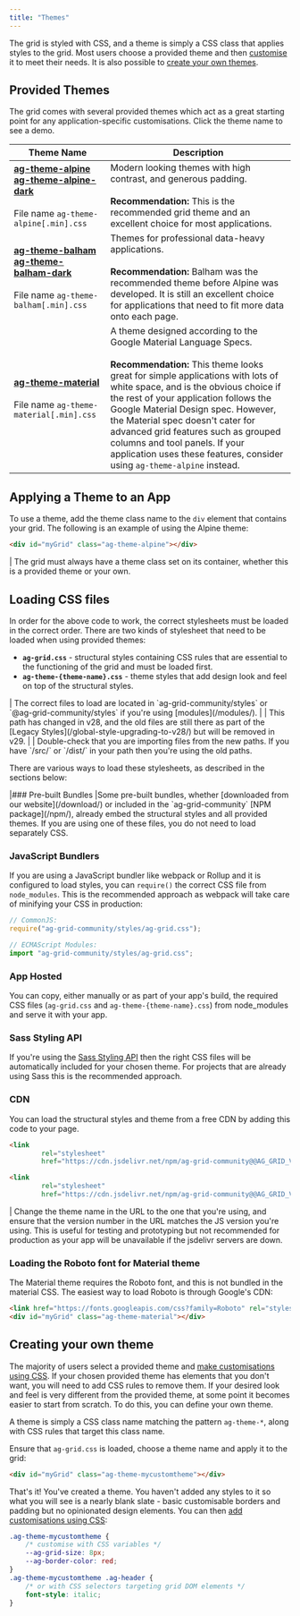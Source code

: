 ```yaml
---
title: "Themes"
---
```


The grid is styled with CSS, and a theme is simply a CSS class that applies styles to the grid. Most users choose a provided theme and then [customise](/global-style-customisation/) it to meet their needs. It is also possible to [create your own themes](#creating-your-own-theme).

## Provided Themes

The grid comes with several provided themes which act as a great starting point for any application-specific customisations. Click the theme name to see a demo.

| Theme Name | Description |
|------------|-------------|
|[**ag-theme-alpine**](../../example?theme=ag-theme-alpine)<br/>[**ag-theme-alpine-dark**](../../example?theme=ag-theme-alpine-dark)<br/><br/>File name `ag-theme-alpine[.min].css` | Modern looking themes with high contrast, and generous padding. <br/><br/>**Recommendation:** This is the recommended grid theme and an excellent choice for most applications. |
|[**ag-theme-balham**](../../example?theme=ag-theme-balham)<br/>[**ag-theme-balham-dark**](../../example?theme=ag-theme-balham-dark)<br/><br/>File name `ag-theme-balham[.min].css` | Themes for professional data-heavy applications.<br/><br/>**Recommendation:** Balham was the recommended theme before Alpine was developed. It is still an excellent choice for applications that need to fit more data onto each page. |
|[**ag-theme-material**](../../example?theme=ag-theme-material)<br/><br/>File name `ag-theme-material[.min].css` | A theme designed according to the Google Material Language Specs.<br/><br/>**Recommendation:** This theme looks great for simple applications with lots of white space, and is the obvious choice if the rest of your application follows the Google Material Design spec. However, the Material spec doesn't cater for advanced grid features such as grouped columns and tool panels. If your application uses these features, consider using `ag-theme-alpine` instead. |

## Applying a Theme to an App

To use a theme, add the theme class name to the `div` element that contains your grid. The following is an example of using the Alpine theme:

```html
<div id="myGrid" class="ag-theme-alpine"></div>
```

<warning>
| The grid must always have a theme class set on its container, whether this is a provided theme or your own.
</warning>

## Loading CSS files

In order for the above code to work, the correct stylesheets must be loaded in the correct order. There are two kinds of stylesheet that need to be loaded when using provided themes:

- **`ag-grid.css`** - structural styles containing CSS rules that are essential to the functioning of the grid and must be loaded first.
- **`ag-theme-{theme-name}.css`** - theme styles that add design look and feel on top of the structural styles.

<note>
| The correct files to load are located in `ag-grid-community/styles` or `@ag-grid-community/styles` if you're using [modules](/modules/).
|
| This path has changed in v28, and the old files are still there as part of the [Legacy Styles](/global-style-upgrading-to-v28/) but will be removed in v29.
|
| Double-check that you are importing files from the new paths. If you have `/src/` or `/dist/` in your path then you're using the old paths.
</note>

There are various ways to load these stylesheets, as described in the sections below:

<framework-specific-section frameworks="javascript">
|### Pre-built Bundles
|Some pre-built bundles, whether [downloaded from our website](/download/) or included in the `ag-grid-community` [NPM package](/npm/), already embed the structural styles and all provided themes. If you are using one of these files, you do not need to load separately CSS.
</framework-specific-section>

### JavaScript Bundlers

If you are using a JavaScript bundler like webpack or Rollup and it is configured to load styles, you can `require()` the correct CSS file from `node_modules`. This is the recommended approach as webpack will take care of minifying your CSS in production:

```js
// CommonJS:
require("ag-grid-community/styles/ag-grid.css");

// ECMAScript Modules:
import "ag-grid-community/styles/ag-grid.css";
```

### App Hosted

You can copy, either manually or as part of your app's build, the required CSS files (`ag-grid.css` and `ag-theme-{theme-name}.css`) from node_modules and serve it with your app.

### Sass Styling API

If you're using the [Sass Styling API](/global-style-customisation-sass) then the right CSS files will be automatically included for your chosen theme. For projects that are already using Sass this is the recommended approach.

### CDN

You can load the structural styles and theme from a free CDN by adding this code to your page.

```html
<link
        rel="stylesheet"
        href="https://cdn.jsdelivr.net/npm/ag-grid-community@@AG_GRID_VERSION@/styles/ag-grid.css" />

<link
        rel="stylesheet"
        href="https://cdn.jsdelivr.net/npm/ag-grid-community@@AG_GRID_VERSION@/styles/ag-theme-alpine.css" />
```

<note>
| Change the theme name in the URL to the one that you're using, and ensure that the version number in the URL matches the JS version you're using. This is useful for testing and prototyping but not recommended for production as your app will be unavailable if the jsdelivr servers are down.
</note>

### Loading the Roboto font for Material theme

The Material theme requires the Roboto font, and this is not bundled in the material CSS. The easiest way to load Roboto is through Google's CDN:

```html
<link href="https://fonts.googleapis.com/css?family=Roboto" rel="stylesheet" />
<div id="myGrid" class="ag-theme-material"></div>
```

## Creating your own theme

The majority of users select a provided theme and [make customisations using CSS](/global-style-customisation/). If your chosen provided theme has elements that you don't want, you will need to add CSS rules to remove them. If your desired look and feel is very different from the provided theme, at some point it becomes easier to start from scratch. To do this, you can define your own theme.

A theme is simply a CSS class name matching the pattern `ag-theme-*`, along with CSS rules that target this class name.

Ensure that `ag-grid.css` is loaded, choose a theme name and apply it to the grid:

```html
<div id="myGrid" class="ag-theme-mycustomtheme"></div>
```

That's it! You've created a theme. You haven't added any styles to it so what you will see is a nearly blank slate - basic customisable borders and padding but no opinionated design elements. You can then [add customisations using CSS](/global-style-customisation/):

```css
.ag-theme-mycustomtheme {
    /* customise with CSS variables */
    --ag-grid-size: 8px;
    --ag-border-color: red;
}
.ag-theme-mycustomtheme .ag-header {
    /* or with CSS selectors targeting grid DOM elements */
    font-style: italic;
}
```
